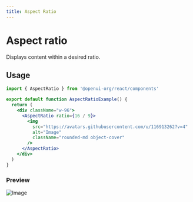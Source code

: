 ```yaml
---
title: Aspect Ratio
---
```



# Aspect ratio

Displays content within a desired ratio.

## Usage

```jsx
import { AspectRatio } from '@openui-org/react/components'

export default function AspectRatioExample() {
  return (
    <div className="w-96">
      <AspectRatio ratio={16 / 9}>
        <img
          src="https://avatars.githubusercontent.com/u/116913262?v=4"
          alt="Image"
          className="rounded-md object-cover"
        />
      </AspectRatio>
    </div>
  )
}
```

### Preview

<Preview classContainer="h-screen mx-auto">
  <div className="w-96">
    <AspectRatio ratio={16 / 9}>
      <img
        src="https://avatars.githubusercontent.com/u/116913262?v=4"
        alt="Image"
        className="rounded-md object-cover"
      />
    </AspectRatio>
  </div>
</Preview>
